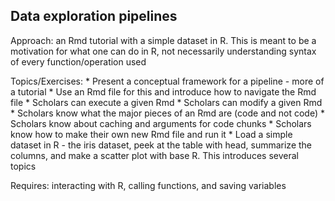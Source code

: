 ## Data exploration pipelines

Approach: an Rmd tutorial with a simple dataset in R. This is meant to be a motivation for what one can do in R, not necessarily understanding syntax of every function/operation used

Topics/Exercises:
* Present a conceptual framework for a pipeline - more of a tutorial
* Use an Rmd file for this and introduce how to navigate the Rmd file
* Scholars can execute a given Rmd
* Scholars can modify a given Rmd
* Scholars know what the major pieces of an Rmd are (code and not code)
* Scholars know about caching and arguments for code chunks
* Scholars know how to make their own new Rmd file and run it
* Load a simple dataset in R - the iris dataset, peek at the table with head, summarize the columns, and make a scatter plot with base R. This introduces several topics 

Requires: interacting with R, calling functions, and saving variables

